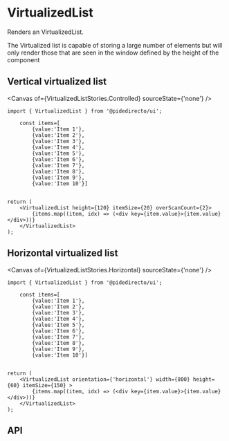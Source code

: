 


<Meta of={VirtualizedListStories} />

# VirtualizedList

Renders an VirtualizedList.


The Virtualized list is capable of storing a large number of elements but will only render those that are seen in the window defined by the height of the component
## Vertical virtualized list

<Canvas of={VirtualizedListStories.Controlled} sourceState={'none'} />

```tsx
import { VirtualizedList } from '@pidedirecto/ui';

    const items=[
        {value:'Item 1'},
        {value:'Item 2'},
        {value:'Item 3'},
        {value:'Item 4'},
        {value:'Item 5'},
        {value:'Item 6'},
        {value:'Item 7'},
        {value:'Item 8'},
        {value:'Item 9'},
        {value:'Item 10'}]


return (
    <VirtualizedList height={120} itemSize={20} overScanCount={2}>
        {items.map((item, idx) => (<div key={item.value}>{item.value}</div>))}
    </VirtualizedList>
);
```

## Horizontal virtualized list
<Canvas of={VirtualizedListStories.Horizontal} sourceState={'none'} />

```tsx
import { VirtualizedList } from '@pidedirecto/ui';

    const items=[
        {value:'Item 1'},
        {value:'Item 2'},
        {value:'Item 3'},
        {value:'Item 4'},
        {value:'Item 5'},
        {value:'Item 6'},
        {value:'Item 7'},
        {value:'Item 8'},
        {value:'Item 9'},
        {value:'Item 10'}]


return (
    <VirtualizedList orientation={'horizontal'} width={800} height={60} itemSize={150} >
        {items.map((item, idx) => (<div key={item.value}>{item.value}</div>))}
    </VirtualizedList>
);
```

## API

<ArgTypes of={VirtualizedListStories} />

